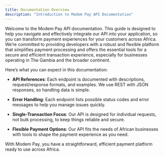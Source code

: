 ```yaml
---
title: Documentation Overview
description: "Introduction to Modem Pay API Documentation"
---
```


Welcome to the Modem Pay API documentation. This guide is designed to help you navigate and effectively integrate our API into your application, so you can transform payment experiences for your customers across Africa. We’re committed to providing developers with a robust and flexible platform that simplifies payment processing and offers the essential tools for a secure and efficient transaction experience, especially for businesses operating in The Gambia and the broader continent.

Here’s what you can expect in this documentation:

- **API References**: Each endpoint is documented with descriptions, request/response formats, and examples. We use REST with JSON responses, so handling data is simple.

- **Error Handling**: Each endpoint lists possible status codes and error messages to help you manage issues quickly.

- **Single-Transaction Focus**: Our API is designed for individual requests, not bulk processing, to keep things reliable and secure.

- **Flexible Payment Options**: Our API fits the needs of African businesses with tools to shape the payment experience as you need.

With Modem Pay, you have a straightforward, efficient payment platform ready to use across Africa.
